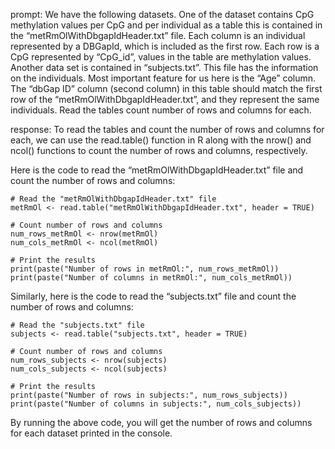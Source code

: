 prompt:
We have the following datasets. One of the dataset contains CpG methylation values per CpG and per individual as a table this is contained in the “metRmOlWithDbgapIdHeader.txt” file. Each column is an individual represented by a DBGapId, which is included as the first row. Each row is a CpG represented by "CpG_id", values in the table are methylation values. Another data set is contained in “subjects.txt”. This file has the information on the individuals. Most important feature for us here is the "Age" column. The "dbGap ID" column (second column) in this table should match the first row of the "metRmOlWithDbgapIdHeader.txt", and they represent the same individuals. 
Read the tables count number of rows and columns for each.

response:
To read the tables and count the number of rows and columns for each, we can use the read.table() function in R along with the nrow() and ncol() functions to count the number of rows and columns, respectively.

Here is the code to read the "metRmOlWithDbgapIdHeader.txt" file and count the number of rows and columns:

```
# Read the "metRmOlWithDbgapIdHeader.txt" file
metRmOl <- read.table("metRmOlWithDbgapIdHeader.txt", header = TRUE)

# Count number of rows and columns
num_rows_metRmOl <- nrow(metRmOl)
num_cols_metRmOl <- ncol(metRmOl)

# Print the results
print(paste("Number of rows in metRmOl:", num_rows_metRmOl))
print(paste("Number of columns in metRmOl:", num_cols_metRmOl))
```

Similarly, here is the code to read the "subjects.txt" file and count the number of rows and columns:

```
# Read the "subjects.txt" file
subjects <- read.table("subjects.txt", header = TRUE)

# Count number of rows and columns
num_rows_subjects <- nrow(subjects)
num_cols_subjects <- ncol(subjects)

# Print the results
print(paste("Number of rows in subjects:", num_rows_subjects))
print(paste("Number of columns in subjects:", num_cols_subjects))
```

By running the above code, you will get the number of rows and columns for each dataset printed in the console.
